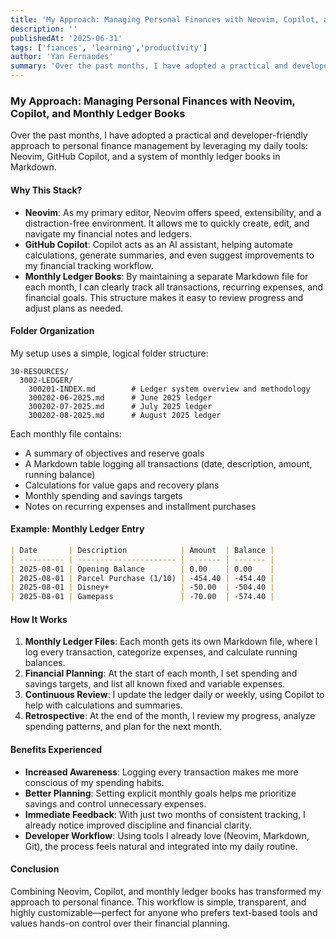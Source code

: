 ```yaml
---
title: 'My Approach: Managing Personal Finances with Neovim, Copilot, and Monthly Ledger Books'
description: ''
publishedAt: '2025-06-31'
tags: ['fiances', 'learning','productivity']
author: 'Yan Fernandes'
summary: 'Over the past months, I have adopted a practical and developer-friendly approach to personal finance management by leveraging my daily tools: Neovim, GitHub Copilot, and a system of monthly ledger books in Markdown.'
---
```


### My Approach: Managing Personal Finances with Neovim, Copilot, and Monthly Ledger Books

Over the past months, I have adopted a practical and developer-friendly approach to personal finance management by leveraging my daily tools: Neovim, GitHub Copilot, and a system of monthly ledger books in Markdown.

#### Why This Stack?

- **Neovim**: As my primary editor, Neovim offers speed, extensibility, and a distraction-free environment. It allows me to quickly create, edit, and navigate my financial notes and ledgers.
- **GitHub Copilot**: Copilot acts as an AI assistant, helping automate calculations, generate summaries, and even suggest improvements to my financial tracking workflow.
- **Monthly Ledger Books**: By maintaining a separate Markdown file for each month, I can clearly track all transactions, recurring expenses, and financial goals. This structure makes it easy to review progress and adjust plans as needed.

#### Folder Organization

My setup uses a simple, logical folder structure:

```
30-RESOURCES/
  3002-LEDGER/
    300201-INDEX.md        # Ledger system overview and methodology
    300202-06-2025.md      # June 2025 ledger
    300202-07-2025.md      # July 2025 ledger
    300202-08-2025.md      # August 2025 ledger
```

Each monthly file contains:

- A summary of objectives and reserve goals
- A Markdown table logging all transactions (date, description, amount, running balance)
- Calculations for value gaps and recovery plans
- Monthly spending and savings targets
- Notes on recurring expenses and installment purchases

#### Example: Monthly Ledger Entry

```markdown
| Date       | Description            | Amount  | Balance |
| ---------- | ---------------------- | ------- | ------- |
| 2025-08-01 | Opening Balance        | 0.00    | 0.00    |
| 2025-08-01 | Parcel Purchase (1/10) | -454.40 | -454.40 |
| 2025-08-01 | Disney+                | -50.00  | -504.40 |
| 2025-08-01 | Gamepass               | -70.00  | -574.40 |
```

#### How It Works

1. **Monthly Ledger Files**: Each month gets its own Markdown file, where I log every transaction, categorize expenses, and calculate running balances.
2. **Financial Planning**: At the start of each month, I set spending and savings targets, and list all known fixed and variable expenses.
3. **Continuous Review**: I update the ledger daily or weekly, using Copilot to help with calculations and summaries.
4. **Retrospective**: At the end of the month, I review my progress, analyze spending patterns, and plan for the next month.

#### Benefits Experienced

- **Increased Awareness**: Logging every transaction makes me more conscious of my spending habits.
- **Better Planning**: Setting explicit monthly goals helps me prioritize savings and control unnecessary expenses.
- **Immediate Feedback**: With just two months of consistent tracking, I already notice improved discipline and financial clarity.
- **Developer Workflow**: Using tools I already love (Neovim, Markdown, Git), the process feels natural and integrated into my daily routine.

#### Conclusion

Combining Neovim, Copilot, and monthly ledger books has transformed my approach to personal finance. This workflow is simple, transparent, and highly customizable—perfect for anyone who prefers text-based tools and values hands-on control over their financial planning.
